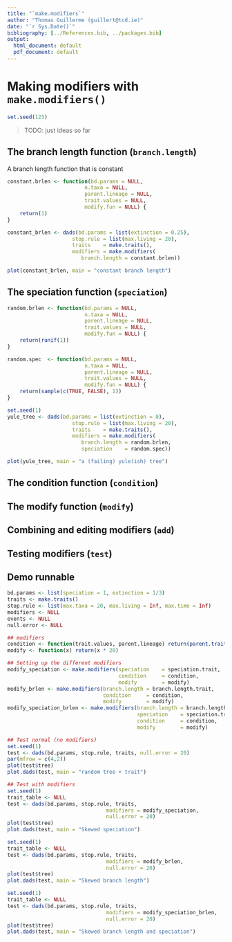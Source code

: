 ```yaml
---
title: "`make.modifiers`"
author: "Thomas Guillerme (guillert@tcd.ie)"
date: "`r Sys.Date()`"
bibliography: [../References.bib, ../packages.bib]
output:
  html_document: default
  pdf_document: default
---
```


# Making modifiers with `make.modifiers()` {#makemodifiers}

```r
set.seed(123)
```

> TODO: just ideas so far


## The branch length function (`branch.length`)

A branch length function that is constant

```r
constant.brlen <- function(bd.params = NULL,
                         n.taxa = NULL,
                         parent.lineage = NULL,
                         trait.values = NULL,
                         modify.fun = NULL) {
    return(1)
}

constant_brlen <- dads(bd.params = list(extinction = 0.25),
                     stop.rule = list(max.living = 20),
                     traits    = make.traits(),
                     modifiers = make.modifiers(
                        branch.length = constant.brlen))

plot(constant_brlen, main = "constant branch length")
```

## The speciation function (`speciation`)


```r
random.brlen <- function(bd.params = NULL,
                         n.taxa = NULL,
                         parent.lineage = NULL,
                         trait.values = NULL,
                         modify.fun = NULL) {
    return(runif(1))
}

random.spec  <- function(bd.params = NULL,
                         n.taxa = NULL,
                         parent.lineage = NULL,
                         trait.values = NULL,
                         modify.fun = NULL) {
    return(sample(c(TRUE, FALSE), 1))
}

set.seed(1)
yule_tree <- dads(bd.params = list(extinction = 0),
                     stop.rule = list(max.living = 20),
                     traits    = make.traits(),
                     modifiers = make.modifiers(
                        branch.length = random.brlen,
                        speciation    = random.spec))

plot(yule_tree, main = "a (failing) yule(ish) tree")
```

## The condition function (`condition`)

## The modify function (`modify`)

## Combining and editing modifiers (`add`)

## Testing modifiers (`test`)


## Demo runnable

```r
bd.params <- list(speciation = 1, extinction = 1/3)
traits <- make.traits()
stop.rule <- list(max.taxa = 20, max.living = Inf, max.time = Inf)
modifiers <- NULL
events <- NULL
null.error <- NULL

## modifiers
condition <- function(trait.values, parent.lineage) return(parent.traits(trait.values, parent.lineage) < 0)
modify <- function(x) return(x * 20)

## Setting up the different modifiers
modify_speciation <- make.modifiers(speciation    = speciation.trait,
                                    condition     = condition,
                                    modify        = modify)
modify_brlen <- make.modifiers(branch.length = branch.length.trait,
                               condition     = condition,
                               modify        = modify)
modify_speciation_brlen <- make.modifiers(branch.length = branch.length.trait,
                                          speciation    = speciation.trait,
                                          condition     = condition,
                                          modify        = modify)

## Test normal (no modifiers)
set.seed(1)
test <- dads(bd.params, stop.rule, traits, null.error = 20)
par(mfrow = c(4,2))
plot(test$tree)
plot.dads(test, main = "random tree + trait")

## Test with modifiers
set.seed(1)
trait_table <- NULL
test <- dads(bd.params, stop.rule, traits,
                                modifiers = modify_speciation,
                                null.error = 20)
plot(test$tree)
plot.dads(test, main = "Skewed speciation")

set.seed(1)
trait_table <- NULL
test <- dads(bd.params, stop.rule, traits,
                                modifiers = modify_brlen,
                                null.error = 20)
plot(test$tree)
plot.dads(test, main = "Skewed branch length")

set.seed(1)
trait_table <- NULL
test <- dads(bd.params, stop.rule, traits,
                                modifiers = modify_speciation_brlen,
                                null.error = 20)
plot(test$tree)
plot.dads(test, main = "Skewed branch length and speciation")

```